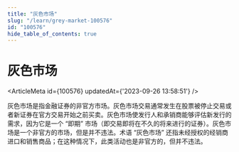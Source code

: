 ```yaml
---
title: "灰色市场"
slug: "/learn/grey-market-100576"
id: "100576"
hide_table_of_contents: true
---
```



# 灰色市场

<ArticleMeta id={100576} updatedAt={'2023-09-26 13:58:51'} />
<div className='border-solid border-b border-t-0 my-4 border-[var(--ifm-color-gray-300)]' />

灰色市场是指金融证券的非官方市场。灰色市场交易通常发生在股票被停止交易或者新证券在官方交易开始之前买卖。灰色市场使发行人和承销商能够评估新发行的需求，因为它是一个 “即期” 市场（即交易即将在不久的将来进行的证券）。灰色市场是一个非官方的市场，但是并不违法。术语 “灰色市场” 还指未经授权的经销商进口和销售商品；在这种情况下，此类活动也是非官方的，但并不违法。
